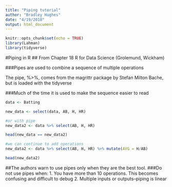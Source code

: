 ```yaml
---
title: "Piping tutorial"
author: "Bradley Hughes"
date: "4/19/2018"
output: html_document
---
```


```r
knitr::opts_chunk$set(echo = TRUE)
library(Lahman)
library(tidyverse)
```
#Piping in R
## From Chapter 18 R for Data Science (Grolemund, Wickham)

###Pipes are used to combine a sequence of multiple operations

The pipe, %>%, comes from the magrittr package by Stefan Milton Bache, but is loaded with the tidyverse

###Much of the time it is used to make the sequence easier to read

```r
data <- Batting

new_data <- select(data, AB, H, HR)

#or with pipe
new_data2 <- data %>% select(AB, H, HR)

head(new_data == new_data2)

#we can continue to add operations
new_data2 <- data %>% select(AB, H, HR) %>% mutate(AVG = H/AB)

head(new_data2)
```

##The authors warn to use pipes only when they are the best tool.
###Do not use pipes when:
1. You have more than 10 operations. This becomes confusing and difficult to debug
2. Multiple inputs or outputs--piping is linear